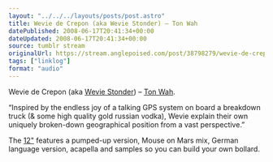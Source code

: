 ```yaml
---
layout: "../../../layouts/posts/post.astro"
title: Wevie de Crepon (aka Wevie Stonder) – Ton Wah
datePublished: 2008-06-17T20:41:34+00:00
dateUpdated: 2008-06-17T20:41:34+00:00
source: tumblr stream
originalUrl: https://stream.anglepoised.com/post/38798279/wevie-de-crepon-aka-wevie-stonder-ton-wah
tags: ["linklog"]
format: "audio"
---
```



<YouTube id="https://www.youtube.com/watch?v=bM4C8SL13tI" />

Wevie de Crepon (aka [Wevie Stonder][2]) &#8211; [Ton Wah][1].

&ldquo;Inspired by the endless joy of a talking GPS system on board a breakdown truck (& some high quality gold russian vodka), Wevie explain their own uniquely broken-down geographical position from a vast perspective.&rdquo;

The [12"][3] features a pumped-up version, Mouse on Mars mix, German language version, acapella and samples so you can build your own bollard.

[1]: https://www.youtube.com/watch?v=bM4C8SL13tI
[2]: http://www.weviestonder.com/
[3]: http://www.sonig.com/ic/page/137/shop_cid/16/shop_pid/48/ton_wah.html
